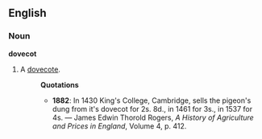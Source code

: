 ==English==
===Noun===
'''dovecot'''
#A [[dovecote]].
#:'''Quotations'''
#:*'''1882''': In 1430 King's College, Cambridge, sells the pigeon's dung from it's dovecot for 2s. 8d., in 1461 for 3s., in 1537 for 4s. &mdash; James Edwin Thorold Rogers, ''A History of Agriculture and Prices in England'', Volume 4, p. 412.